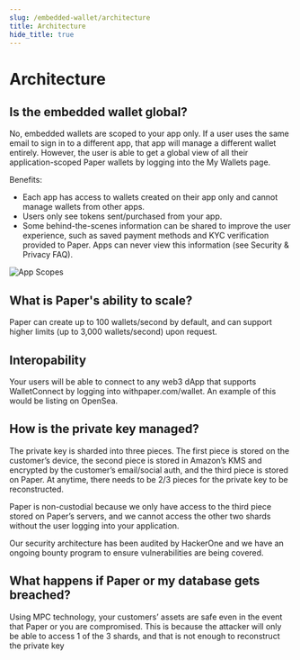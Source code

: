 ```yaml
---
slug: /embedded-wallet/architecture
title: Architecture
hide_title: true
---
```


# Architecture

## Is the embedded wallet global?

No, embedded wallets are scoped to your app only. If a user uses the same email to sign in to a different app, that app will manage a different wallet entirely. However, the user is able to get a global view of all their application-scoped Paper wallets by logging into the My Wallets page.

Benefits:

- Each app has access to wallets created on their app only and cannot manage wallets from other apps.
- Users only see tokens sent/purchased from your app.
- Some behind-the-scenes information can be shared to improve the user experience, such as saved payment methods and KYC verification provided to Paper. Apps can never view this information (see Security & Privacy FAQ).

![App Scopes](./assets/app-scoped.png)

## What is Paper's ability to scale?

Paper can create up to 100 wallets/second by default, and can support higher limits (up to 3,000 wallets/second) upon request.

## Interopability

Your users will be able to connect to any web3 dApp that supports WalletConnect by logging into withpaper.com/wallet. An example of this would be listing on OpenSea.

## How is the private key managed?

The private key is sharded into three pieces. The first piece is stored on the customer’s device, the second piece is stored in Amazon’s KMS and encrypted by the customer’s email/social auth, and the third piece is stored on Paper. At anytime, there needs to be 2/3 pieces for the private key to be reconstructed.

Paper is non-custodial because we only have access to the third piece stored on Paper’s servers, and we cannot access the other two shards without the user logging into your application.

Our security architecture has been audited by HackerOne and we have an ongoing bounty program to ensure vulnerabilities are being covered.

## What happens if Paper or my database gets breached?

Using MPC technology, your customers’ assets are safe even in the event that Paper or you are compromised. This is because the attacker will only be able to access 1 of the 3 shards, and that is not enough to reconstruct the private key
